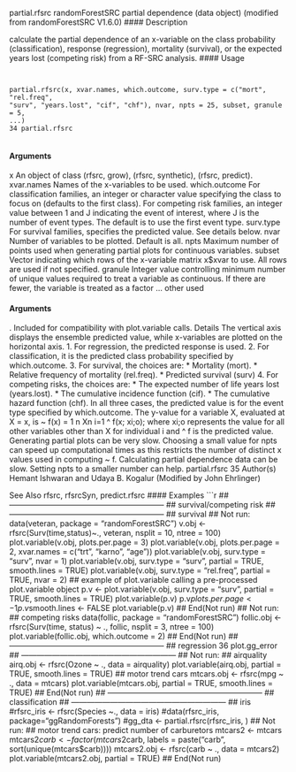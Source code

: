 
partial.rfsrc randomForestSRC partial dependence (data object) (modified from
randomForestSRC V1.6.0)
#### Description 

calculate the partial dependence of an x-variable on the class probability (classification), response
(regression), mortality (survival), or the expected years lost (competing risk) from a RF-SRC analysis.
#### Usage 
<pre><code>

partial.rfsrc(x, xvar.names, which.outcome, surv.type = c("mort", "rel.freq",
"surv", "years.lost", "cif", "chf"), nvar, npts = 25, subset, granule = 5,
...)
34 partial.rfsrc

</code></pre>
#### Arguments

x An object of class (rfsrc, grow), (rfsrc, synthetic), (rfsrc, predict).
xvar.names Names of the x-variables to be used.
which.outcome For classification families, an integer or character value specifying the class to
focus on (defaults to the first class). For competing risk families, an integer
value between 1 and J indicating the event of interest, where J is the number of
event types. The default is to use the first event type.
surv.type For survival families, specifies the predicted value. See details below.
nvar Number of variables to be plotted. Default is all.
npts Maximum number of points used when generating partial plots for continuous
variables.
subset Vector indicating which rows of the x-variable matrix x$xvar to use. All rows
are used if not specified.
granule Integer value controlling minimum number of unique values required to treat a
variable as continuous. If there are fewer, the variable is treated as a factor
... other used 
</code></pre>
#### Arguments
. Included for compatibility with plot.variable calls.
Details
The vertical axis displays the ensemble predicted value, while x-variables are plotted on the horizontal
axis.
1. For regression, the predicted response is used.
2. For classification, it is the predicted class probability specified by which.outcome.
3. For survival, the choices are:
*  Mortality (mort).
*  Relative frequency of mortality (rel.freq).
*  Predicted survival (surv)
4. For competing risks, the choices are:
*  The expected number of life years lost (years.lost).
*  The cumulative incidence function (cif).
*  The cumulative hazard function (chf).
In all three cases, the predicted value is for the event type specified by which.outcome.
The y-value for a variable X, evaluated at X = x, is
~ f(x) =
1
n
Xn
i=1
^ f(x; xi;o);
where xi;o represents the value for all other variables other than X for individual i and ^ f is the
predicted value. Generating partial plots can be very slow. Choosing a small value for npts can
speed up computational times as this restricts the number of distinct x values used in computing ~ f.
Calculating partial dependence data can be slow. Setting npts to a smaller number can help.
partial.rfsrc 35
Author(s)
Hemant Ishwaran and Udaya B. Kogalur (Modified by John Ehrlinger)

See Also
rfsrc, rfsrcSyn, predict.rfsrc
#### Examples 
```r

## ------------------------------------------------------------
## survival/competing risk
## ------------------------------------------------------------
## survival
## Not run:
data(veteran, package = "randomForestSRC")
v.obj <- rfsrc(Surv(time,status)~., veteran, nsplit = 10, ntree = 100)
plot.variable(v.obj, plots.per.page = 3)
plot.variable(v.obj, plots.per.page = 2, xvar.names = c("trt", "karno", "age"))
plot.variable(v.obj, surv.type = "surv", nvar = 1)
plot.variable(v.obj, surv.type = "surv", partial = TRUE, smooth.lines = TRUE)
plot.variable(v.obj, surv.type = "rel.freq", partial = TRUE, nvar = 2)
## example of plot.variable calling a pre-processed plot.variable object
p.v <- plot.variable(v.obj, surv.type = "surv", partial = TRUE, smooth.lines = TRUE)
plot.variable(p.v)
p.v$plots.per.page <- 1
p.v$smooth.lines <- FALSE
plot.variable(p.v)
## End(Not run)
## Not run:
## competing risks
data(follic, package = "randomForestSRC")
follic.obj <- rfsrc(Surv(time, status) ~ ., follic, nsplit = 3, ntree = 100)
plot.variable(follic.obj, which.outcome = 2)
## End(Not run)
## ------------------------------------------------------------
## regression
36 plot.gg_error
## ------------------------------------------------------------
## Not run:
## airquality
airq.obj <- rfsrc(Ozone ~ ., data = airquality)
plot.variable(airq.obj, partial = TRUE, smooth.lines = TRUE)
## motor trend cars
mtcars.obj <- rfsrc(mpg ~ ., data = mtcars)
plot.variable(mtcars.obj, partial = TRUE, smooth.lines = TRUE)
## End(Not run)
## ------------------------------------------------------------
## classification
## ------------------------------------------------------------
## iris
#rfsrc_iris <- rfsrc(Species ~., data = iris)
#data(rfsrc_iris, package="ggRandomForests")
#gg_dta <- partial.rfsrc(rfsrc_iris, )
## Not run:
## motor trend cars: predict number of carburetors
mtcars2 <- mtcars
mtcars2$carb <- factor(mtcars2$carb,
labels = paste("carb", sort(unique(mtcars$carb))))
mtcars2.obj <- rfsrc(carb ~ ., data = mtcars2)
plot.variable(mtcars2.obj, partial = TRUE)
## End(Not run)
